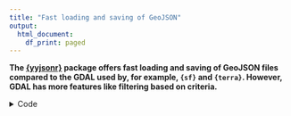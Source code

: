```yaml
---
title: "Fast loading and saving of GeoJSON"
output:
  html_document:
    df_print: paged
---
```


**
The [{yyjsonr}](https://github.com/coolbutuseless/yyjsonr) package offers fast
loading and saving of GeoJSON files compared to the GDAL used by, for example,
`{sf}` and `{terra}`. However, GDAL has more features like filtering based on
criteria.
**

<details>
<summary>Code</summary>

```r
library("sf")
library("yyjsonr")
options(timeout = 600) # connection timeout
```

```r
## download dataset
url = "https://github.com/paleolimbot/geoarrow-data/releases/download/v0.0.1/nshn_land_poly.gpkg"
download.file(url, "nshn_land_poly.gpkg", mode = "wb")
data = read_sf("nshn_land_poly.gpkg") # 24037 polygons x 11 attributes
data = st_transform(data, "EPSG:4326") # transform to WGS84
```

**Data saving**

```r
system.time( sf::write_sf(data, "test.geojson") )
system.time( yyjsonr::write_geojson_file(data, "test.geojson") )
```

**Data loading**

```r
system.time( sf::read_sf("test.geojson") )
system.time( yyjsonr::read_geojson_file("test.geojson") )
```

</details>
